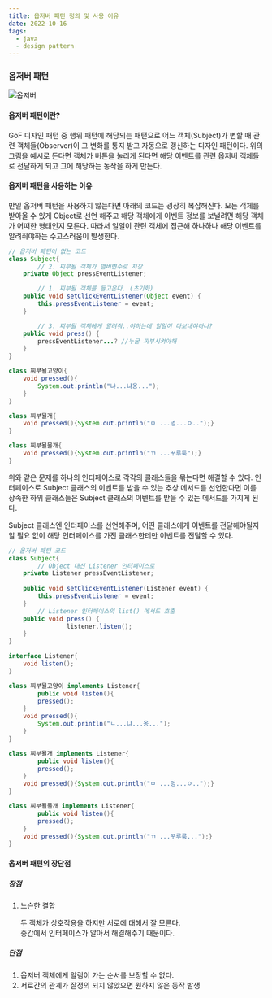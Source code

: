 ```yaml
---
title: 옵저버 패턴 정의 및 사용 이유
date: 2022-10-16
tags:
  - java
  - design pattern
---
```


### 옵저버 패턴

![옵저버](./observer.png)
#### 옵저버 패턴이란?

GoF 디자인 패턴 중 행위 패턴에 해당되는 패턴으로 어느 객체(Subject)가 변할 때 관련 객체들(Observer)이 그 변화를 통지 받고 자동으로 갱신하는 디자인 패턴이다. 위의 그림을 예시로 든다면 객체가 버튼을 눌리게 된다면 해당 이벤트를 관련 옵저버 객체들로 전달하게 되고 그에 해당하는 동작을 하게 만든다.

#### 옵저버 패턴을 사용하는 이유

만일 옵저버 패턴을 사용하지 않는다면 아래의 코드는 굉장히 복잡해진다. 모든 객체를 받아올 수 있게 Object로 선언 해주고 해당 객체에게 이벤트 정보를 보낼려면 해당 객체가 어떠한 형태인지 모른다. 따라서 일일이 관련 객체에 접근해 하나하나 해당 이벤트를 알려줘야하는 수고스러움이 발생한다.

```java
// 옵저버 패턴이 없는 코드
class Subject{
		// 2. 찌부될 객체가 맴버변수로 저장
    private Object pressEventListener;

		// 1. 찌부될 객체를 들고온다. (초기화)
    public void setClickEventListener(Object event) {
        this.pressEventListener = event;
    }

		// 3. 찌부될 객체에게 알려줘..야하는데 일일이 다보내야하나?
    public void press() {
        pressEventListener...? //누굴 찌부시켜야해
    }
}

class 찌부될고양이{
    void pressed(){
        System.out.println("냐...냐옹...");
    }
}

class 찌부될개{
    void pressed(){System.out.println("ㅁ ...멍...ㅇ..");}
}

class 찌부될물개{
    void pressed(){System.out.println("ㄲ ...꾸루룩");}
}
```

위와 같은 문제를 하나의 인터페이스로 각각의 클래스들을 묶는다면 해결할 수 있다. 인터페이스로 Subject 클래스의 이벤트를 받을 수 있는 추상 메서드를 선언한다면 이를 상속한 하위 클래스들은 Subject 클래스의 이벤트를 받을 수 있는 메서드를 가지게 된다.

Subject 클래스엔 인터페이스를 선언해주며, 어떤 클래스에게 이벤트를 전달해야될지 알 필요 없이 해당 인터페이스를 가진 클래스한테만 이벤트를 전달할 수 있다.

```java
// 옵저버 패턴 코드
class Subject{
		// Object 대신 Listener 인터페이스로
    private Listener pressEventListener;
		
    public void setClickEventListener(Listener event) {
        this.pressEventListener = event;
    }
		// Listener 인터페이스의 list() 메서드 호출
    public void press() {
				listener.listen();
    }
}

interface Listener{
    void listen();
}

class 찌부될고양이 implements Listener{
		public void listen(){
        pressed();
    }
    void pressed(){
        System.out.println("ㄴ...냐...옹...");
    }
}

class 찌부될개 implements Listener{
		public void listen(){
        pressed();
    }
    void pressed(){System.out.println("ㅁ ...멍...ㅇ..");}
}

class 찌부될물개 implements Listener{
		public void listen(){
        pressed();
    }
    void pressed(){System.out.println("ㄲ ...꾸루룩...");}
}
```

#### 옵저버 패턴의 장단점

##### 장점  

1. 느슨한 결합
    
    두 객체가 상호작용을 하지만 서로에 대해서 잘 모른다.  
    중간에서 인터페이스가 알아서 해결해주기 때문이다.
    

##### 단점

1. 옵저버 객체에게 알림이 가는 순서를 보장할 수 없다.
2. 서로간의 관계가 잘정의 되지 않았으면 원하지 않은 동작 발생